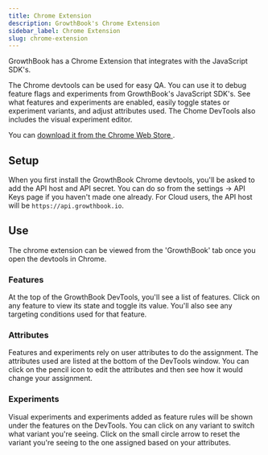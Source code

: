 ```yaml
---
title: Chrome Extension
description: GrowthBook's Chrome Extension
sidebar_label: Chrome Extension
slug: chrome-extension
---
```



GrowthBook has a Chrome Extension that integrates with the JavaScript SDK's.

The Chrome devtools can be used for easy QA. You can use it to debug feature flags and experiments from GrowthBook's JavaScript SDK's. See what features and experiments are enabled, easily toggle states or experiment variants, and adjust attributes used. The Chome DevTools also includes the visual experiment editor. 

You can [download it from the Chrome Web Store <ExternalLink />](https://chrome.google.com/webstore/detail/growthbook-devtools/opemhndcehfgipokneipaafbglcecjia).


## Setup

When you first install the GrowthBook Chrome devtools, you'll be asked to add the API host and API secret. You can do so from the settings -> API Keys page if you haven't made one already. For Cloud users, the API host will be `https://api.growthbook.io`. 

## Use

The chrome extension can be viewed from the 'GrowthBook' tab once you open the devtools in Chrome. 

### Features

At the top of the GrowthBook DevTools, you'll see a list of features. Click on any feature to view its state and toggle its value. You'll also see any targeting conditions used for that feature.

### Attributes

Features and experiments rely on user attributes to do the assignment. The attributes used are listed at the bottom of the DevTools window. You can click on the pencil icon to edit the attributes and then see how it would change your assignment. 

### Experiments

Visual experiments and experiments added as feature rules will be shown under the features on the DevTools. You can click on any variant to switch what variant you're seeing. Click on the small circle arrow to reset the variant you're seeing to the one assigned based on your attributes. 
